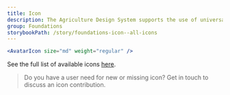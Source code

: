 ```yaml
---
title: Icon
description: The Agriculture Design System supports the use of universal system icons. The icon component is used to apply our set of universal icons to more complex components of the system.
group: Foundations
storybookPath: /story/foundations-icon--all-icons
---
```


```jsx live
<AvatarIcon size="md" weight="regular" />
```

See the full list of available icons [here](https://design-system.agriculture.gov.au/storybook/index.html?path=/story/foundations-icon--all-icons).

> Do you have a user need for new or missing icon? Get in touch to discuss an icon contribution.
